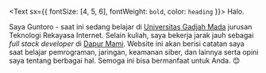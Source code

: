 <Text sx={{ fontSize: [4, 5, 6], fontWeight: `bold`, color: `heading` }}>
  Halo.
</Text>

<!-- I'm Guntoro - currently a student of [Universitas Gadjah Mada](https://ugm.ac.id/en) at Intenet Engineering field. I recently a full stack developer at [Dapurmami](https://www.dapurmami.id). This website will contain random notes about JS, Node JS, React, Networking, Information Security, and my personal though about everything. I hope this can give useful things for you. 😊 -->

Saya Guntoro - saat ini sedang belajar di [Universitas Gadjah Mada](https://ugm.ac.id) jurusan Teknologi Rekayasa Internet. Selain kuliah, saya bekerja jarak jauh sebagai _full stack developer_ di [Dapur Mami](https://www.dapurmami.id). Website ini akan berisi catatan saya saat belajar  pemrograman, jaringan, keamanan siber, dan lainnya serta opini saya tentang berbagai hal. Semoga ini bisa bermanfaat untuk Anda. 😊